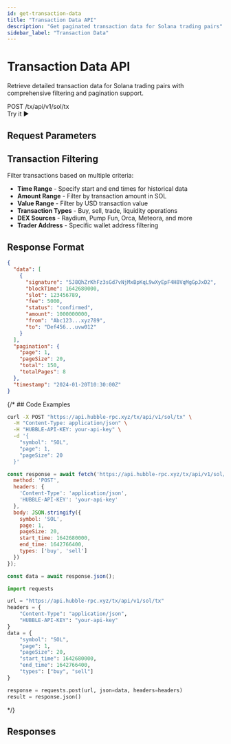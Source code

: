 ```yaml
---
id: get-transaction-data
title: "Transaction Data API"
description: "Get paginated transaction data for Solana trading pairs"
sidebar_label: "Transaction Data"
---
```



# Transaction Data API

Retrieve detailed transaction data for Solana trading pairs with comprehensive filtering and pagination support.

<div className="api-header">
  <div className="api-info">
    <span className="api-method">POST</span>
    <span className="api-path">/tx/api/v1/sol/tx</span>
  </div>
  <ApiPlaygroundButton 
    initialApi="tx" 
    initialEndpoint="tx-list"
    className="api-try-button"
  >
    Try it ▶
  </ApiPlaygroundButton>
</div>

## Request Parameters

<RequestParametersTable apiId="tx" endpointId="tx-list" />

## Transaction Filtering

Filter transactions based on multiple criteria:

- **Time Range** - Specify start and end times for historical data
- **Amount Range** - Filter by transaction amount in SOL
- **Value Range** - Filter by USD transaction value
- **Transaction Types** - Buy, sell, trade, liquidity operations
- **DEX Sources** - Raydium, Pump Fun, Orca, Meteora, and more
- **Trader Address** - Specific wallet address filtering

## Response Format

```json
{
  "data": [
    {
      "signature": "5J8QhZrKhFz3sGd7vNjMxBpKqL9wXyEpF4H8VqMgGpJxD2",
      "blockTime": 1642680000,
      "slot": 123456789,
      "fee": 5000,
      "status": "confirmed",
      "amount": 1000000000,
      "from": "Abc123...xyz789",
      "to": "Def456...uvw012"
    }
  ],
  "pagination": {
    "page": 1,
    "pageSize": 20,
    "total": 150,
    "totalPages": 8
  },
  "timestamp": "2024-01-20T10:30:00Z"
}
```

{/* ## Code Examples

<Tabs>
  <TabItem value="curl" label="cURL">

```bash
curl -X POST "https://api.hubble-rpc.xyz/tx/api/v1/sol/tx" \
  -H "Content-Type: application/json" \
  -H "HUBBLE-API-KEY: your-api-key" \
  -d '{
    "symbol": "SOL",
    "page": 1,
    "pageSize": 20
  }'
```

  </TabItem>
  <TabItem value="javascript" label="JavaScript">

```javascript
const response = await fetch('https://api.hubble-rpc.xyz/tx/api/v1/sol/tx', {
  method: 'POST',
  headers: { 
    'Content-Type': 'application/json',
    'HUBBLE-API-KEY': 'your-api-key'
  },
  body: JSON.stringify({ 
    symbol: 'SOL',
    page: 1,
    pageSize: 20,
    start_time: 1642680000,
    end_time: 1642766400,
    types: ['buy', 'sell']
  })
});

const data = await response.json();
```

  </TabItem>
  <TabItem value="python" label="Python">

```python
import requests

url = "https://api.hubble-rpc.xyz/tx/api/v1/sol/tx"
headers = {
    "Content-Type": "application/json",
    "HUBBLE-API-KEY": "your-api-key"
}
data = {
    "symbol": "SOL",
    "page": 1,
    "pageSize": 20,
    "start_time": 1642680000,
    "end_time": 1642766400,
    "types": ["buy", "sell"]
}

response = requests.post(url, json=data, headers=headers)
result = response.json()
```

  </TabItem>
</Tabs> */}

## Responses

<ResponseTabs apiId="tx" endpointId="tx-list" />
